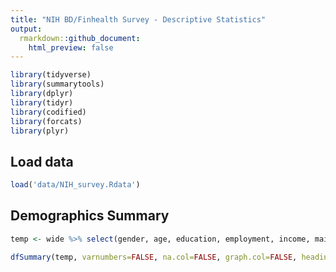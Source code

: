 ```yaml
---
title: "NIH BD/Finhealth Survey - Descriptive Statistics"
output:
  rmarkdown::github_document:
    html_preview: false
---
```


```r
library(tidyverse)
library(summarytools)
library(dplyr)
library(tidyr)
library(codified)
library(forcats)
library(plyr)
```

## Load data

```r
load('data/NIH_survey.Rdata')
```

## Demographics Summary

```r
temp <- wide %>% select(gender, age, education, employment, income, main_financial_goal, pay_later_service, marital, ethnicity, hispanic, diagnosis_subtype, diagnosis_age, hospitalization, PAD, banked, savings, bankruptcy_declared, bankruptcy_considered, care_partner_help, trust_clinician, trust_carepartner, trust_bank)
```

```r
dfSummary(temp, varnumbers=FALSE, na.col=FALSE, graph.col=FALSE, headings=FALSE)
```
